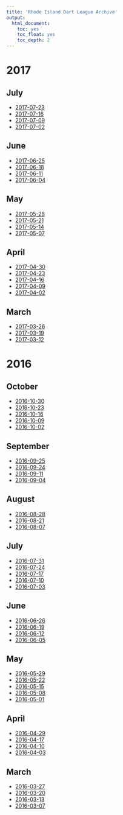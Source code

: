 ```yaml
---
title: 'Rhode Island Dart League Archive'
output:
  html_document:
    toc: yes
    toc_float: yes
    toc_depth: 2
---
```



# 2017


## July

- [2017-07-23](2017-07-23.gif)
- [2017-07-16](2017-07-16.gif)
- [2017-07-09](2017-07-09.gif)
- [2017-07-02](2017-07-02.gif)

## June

- [2017-06-25](2017-06-25.gif)
- [2017-06-18](2017-06-18.gif)
- [2017-06-11](2017-06-11.gif)
- [2017-06-04](2017-06-04.gif)

## May

- [2017-05-28](2017-05-28.gif)
- [2017-05-21](2017-05-21.gif)
- [2017-05-14](2017-05-14.gif)
- [2017-05-07](2017-05-07.gif)

## April

- [2017-04-30](2017-04-30.gif)
- [2017-04-23](2017-04-23.gif)
- [2017-04-16](2017-04-16.gif)
- [2017-04-09](2017-04-09.gif)
- [2017-04-02](2017-04-02.gif)

## March

- [2017-03-26](2017-03-26.gif)
- [2017-03-19](2017-03-19.gif)
- [2017-03-12](2017-03-12.gif)

# 2016


## October

- [2016-10-30](2016-10-30.gif)
- [2016-10-23](2016-10-23.gif)
- [2016-10-16](2016-10-16.gif)
- [2016-10-09](2016-10-09.gif)
- [2016-10-02](2016-10-02.gif)

## September

- [2016-09-25](2016-09-25.gif)
- [2016-09-24](2016-09-24.gif)
- [2016-09-11](2016-09-11.gif)
- [2016-09-04](2016-09-04.gif)

## August

- [2016-08-28](2016-08-28.gif)
- [2016-08-21](2016-08-21.gif)
- [2016-08-07](2016-08-07.gif)

## July

- [2016-07-31](2016-07-31.gif)
- [2016-07-24](2016-07-24.gif)
- [2016-07-17](2016-07-17.gif)
- [2016-07-10](2016-07-10.gif)
- [2016-07-03](2016-07-03.gif)

## June

- [2016-06-26](2016-06-26.gif)
- [2016-06-19](2016-06-19.gif)
- [2016-06-12](2016-06-12.gif)
- [2016-06-05](2016-06-05.gif)

## May

- [2016-05-29](2016-05-29.gif)
- [2016-05-22](2016-05-22.gif)
- [2016-05-15](2016-05-15.gif)
- [2016-05-08](2016-05-08.gif)
- [2016-05-01](2016-05-01.gif)

## April

- [2016-04-29](2016-04-29.gif)
- [2016-04-17](2016-04-17.gif)
- [2016-04-10](2016-04-10.gif)
- [2016-04-03](2016-04-03.gif)

## March

- [2016-03-27](2016-03-27.gif)
- [2016-03-20](2016-03-20.gif)
- [2016-03-13](2016-03-13.gif)
- [2016-03-07](2016-03-07.gif)
